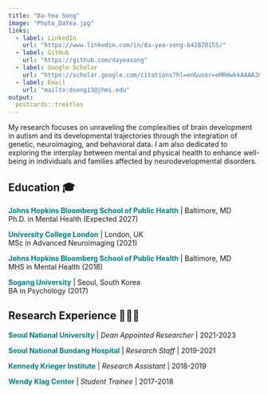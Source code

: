 ```yaml
---
title: "Da-Yea Song"
image: "Photo_DaYea.jpg"
links:
  - label: LinkedIn
    url: "https://www.linkedin.com/in/da-yea-song-b42870155/"
  - label: GitHub
    url: "https://github.com/dayeasong"
  - label: Google Scholar
    url: "https://scholar.google.com/citations?hl=en&user=eMRHwkkAAAAJ&view_op=list_works&sortby=pubdate"
  - label: Email
    url: "mailto:dsong13@jhmi.edu"
output:
  postcards::trestles
---
```

 
My research focuses on unraveling the complexities of brain development in autism and its developmental trajectories through the integration of genetic, neuroimaging, and behavioral data. I am also dedicated to exploring the interplay between mental and physical health to enhance well-being in individuals and families affected by neurodevelopmental disorders.

## Education 🎓

**<span style="color: teal;">Johns Hopkins Bloomberg School of Public Health</span>** | Baltimore, MD<br>Ph.D. in Mental Health (Expected 2027)

**<span style="color: teal;">University College London</span>**  | London, UK<br>MSc in Advanced Neuroimaging (2021)

**<span style="color: teal;">Johns Hopkins Bloomberg School of Public Health</span>**  | Baltimore, MD<br>MHS in Mental Health (2018)

**<span style="color: teal;">Sogang University</span>**  | Seoul, South Korea<br>BA in Psychology (2017)

## Research Experience 👩🏻‍🔬

**<span style="color: teal;">Seoul National University</span>**  | <em>Dean Appointed Researcher</em> | 2021-2023

**<span style="color: teal;">Seoul National Bundang Hospital</span>**  | <em>Research Staff</em> | 2019-2021

**<span style="color: teal;">Kennedy Krieger Institute</span>**  | <em>Research Assistant</em> | 2018-2019

**<span style="color: teal;">Wendy Klag Center</span>**  | <em>Student Trainee</em> | 2017-2018
